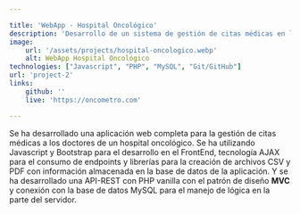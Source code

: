 ```yaml
---

title: 'WebApp - Hospital Oncológico'
description: 'Desarrollo de un sistema de gestión de citas médicas en la web.'
image: 
    url: '/assets/projects/hospital-oncologico.webp'
    alt: WebApp Hospital Oncológico
technologies: ["Javascript", "PHP", "MySQL", "Git/GitHub"]
url: 'project-2'
links:
    github: ''
    live: 'https://oncometro.com'

---
```


Se ha desarrollado una aplicación web completa para la gestión de citas médicas a los doctores de un hospital oncológico. 
Se ha utilizando Javascript y Bootstrap para el desarrollo en el FrontEnd, tecnología AJAX para el consumo de endpoints 
y librerías para la creación de archivos CSV y PDF con información almacenada en la base de datos de la aplicación.
Y se ha desarrollado una API-REST con PHP vanilla con el patrón de diseño <strong>MVC</strong> y conexión con la base de datos MySQL 
para el manejo de lógica en la parte del servidor.